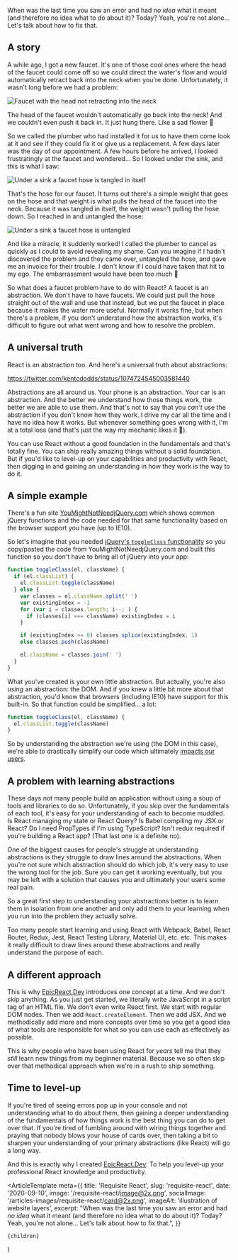 When was the last time you saw an error and had _no idea_ what it meant (and
therefore no idea what to do about it)? Today? Yeah, you're not alone... Let's
talk about how to fix that.

## A story

A while ago, I got a new faucet. It's one of those cool ones where the head of
the faucet could come off so we could direct the water's flow and would
automatically retract back into the neck when you're done. Unfortunately, it
wasn't long before we had a problem:

![Faucet with the head not retracting into the neck](/articles-images/requisite-react/broken-faucet.png)

The head of the faucet wouldn't automatically go back into the neck! And we
couldn't even push it back in. It just hung there. Like a sad flower 🥀

So we called the plumber who had installed it for us to have them come look at
it and see if they could fix it or give us a replacement. A few days later was
the day of our appointment. A few hours before he arrived, I looked
frustratingly at the faucet and wondered... So I looked under the sink, and this
is what I saw:

![Under a sink a faucet hose is tangled in itself](/articles-images/requisite-react/tangled-hose.png)

That's the hose for our faucet. It turns out there's a simple weight that goes
on the hose and that weight is what pulls the head of the faucet into the neck.
Because it was tangled in itself, the weight wasn't pulling the hose down. So I
reached in and untangled the hose:

![Under a sink a faucet hose is untangled](/articles-images/requisite-react/untangled-hose.png)

And like a miracle, it suddenly worked! I called the plumber to cancel as
quickly as I could to avoid revealing my shame. Can you imagine if I hadn't
discovered the problem and they came over, untangled the hose, and gave me an
invoice for their trouble. I don't know if I could have taken that hit to my
ego. The embarrassment would have been too much 🙈

So what does a faucet problem have to do with React? A faucet is an abstraction.
We don't have to have faucets. We could just pull the hose straight out of the
wall and use that instead, but we put the faucet in place because it makes the
water more useful. Normally it works fine, but when there's a problem, if you
don't understand how the abstraction works, it's difficult to figure out what
went wrong and how to resolve the problem.

## A universal truth

React is an abstraction too. And here's a universal truth about abstractions:

https://twitter.com/kentcdodds/status/1074724545003581440

Abstractions are all around us. Your phone is an abstraction. Your car is an
abstraction. And the better we understand how those things work, the better we
are able to use them. And that's not to say that you _can't_ use the abstraction
if you don't know how they work. I drive my car all the time and I have no idea
how it works. But whenever something goes wrong with it, I'm at a total loss
(and that's just the way my mechanic likes it 🤑).

You can use React without a good foundation in the fundamentals and that's
totally fine. You can ship really amazing things without a solid foundation. But
if you'd like to level-up on your capabilities and productivity with React, then
digging in and gaining an understanding in how they work is the way to do it.

## A simple example

There's a fun site
[YouMightNotNeedjQuery.com](http://youmightnotneedjquery.com/) which shows
common jQuery functions and the code needed for that same functionality based on
the browser support you have (up to IE10).

So let's imagine that you needed
[jQuery's `toggleClass` functionality](https://api.jquery.com/toggleclass/) so
you copy/pasted the code from YouMightNotNeedjQuery.com and built this function
so you don't have to bring all of jQuery into your app:

```javascript
function toggleClass(el, className) {
  if (el.classList) {
    el.classList.toggle(className)
  } else {
    var classes = el.className.split(' ')
    var existingIndex = -1
    for (var i = classes.length; i--; ) {
      if (classes[i] === className) existingIndex = i
    }

    if (existingIndex >= 0) classes.splice(existingIndex, 1)
    else classes.push(className)

    el.className = classes.join(' ')
  }
}
```

What you've created is your own little abstraction. But actually, you're also
_using_ an abstraction: the DOM. And if you knew a little bit more about that
abstraction, you'd know that browsers (including IE10) have support for this
built-in. So that function could be simplified... a lot:

```javascript
function toggleClass(el, className) {
  el.classList.toggle(className)
}
```

So by understanding the abstraction we're using (the DOM in this case), we're
able to drastically simplify our code which ultimately
[impacts our users](https://kentcdodds.com/blog/why-users-care-about-how-you-write-code).

## A problem with learning abstractions

These days not many people build an application without using a soup of tools
and libraries to do so. Unfortunately, if you skip over the fundamentals of each
tool, it's easy for your understanding of each to become muddled. Is React
managing my state or React Query? Is Babel compiling my JSX or React? Do I need
PropTypes if I'm using TypeScript? Isn't redux required if you're building a
React app? (That last one is a definite no).

One of the biggest causes for people's struggle at understanding abstractions is
they struggle to draw lines around the abstractions. When you're not sure which
abstraction should do which job, it's very easy to use the wrong tool for the
job. Sure you can get it working eventually, but you may be left with a solution
that causes you and ultimately your users some real pain.

So a great first step to understanding your abstractions better is to learn them
in isolation from one another and only add them to your learning when you run
into the problem they actually solve.

Too many people start learning and using React with Webpack, Babel, React
Router, Redux, Jest, React Testing Library, Material UI, etc. etc. This makes it
really difficult to draw lines around these abstractions and really understand
the purpose of each.

## A different approach

This is why [EpicReact.Dev](https://epicreact.dev) introduces one concept at a
time. And we don't skip anything. As you just get started, we literally write
JavaScript in a script tag of an HTML file. We don't even write React first. We
start with regular DOM nodes. Then we add `React.createElement`. Then we add
JSX. And we methodically add more and more concepts over time so you get a good
idea of what tools are responsible for what so you can use each as effectively
as possible.

This is why people who have been using React for _years_ tell me that they
_still_ learn new things from my beginner material. Because we so often skip
over that methodical approach when we're in a rush to ship something.

## Time to level-up

If you're tired of seeing errors pop up in your console and not understanding
what to do about them, then gaining a deeper understanding of the fundamentals
of how things work is the best thing you can do to get over that. If you're
tired of fumbling around with wiring things together and praying that nobody
blows your house of cards over, then taking a bit to sharpen your understanding
of your primary abstractions (like React) will go a long way.

And this is exactly why I created [EpicReact.Dev](https://epicreact.dev): To
help you level-up your professional React knowledge and productivity.


  <ArticleTemplate
    meta={{
      title: 'Requisite React',
      slug: 'requisite-react',
      date: '2020-09-10',
      image: '/requisite-react/image@2x.png',
      socialImage: '/articles-images/requisite-react/card@2x.png',
      imageAlt: 'illustration of website layers',
      excerpt:
        "When was the last time you saw an error and had _no idea_ what it meant (and therefore no idea what to do about it)? Today? Yeah, you're not alone... Let's talk about how to fix that.",
    }}
  >
    {children}
  </ArticleTemplate>
)
